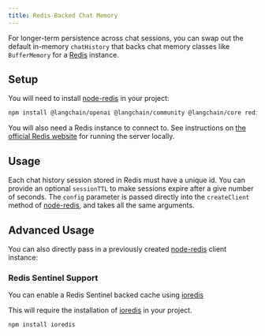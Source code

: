 ```yaml
---
title: Redis-Backed Chat Memory
---
```


For longer-term persistence across chat sessions, you can swap out the default in-memory `chatHistory` that backs chat memory classes like `BufferMemory` for a [Redis](https://redis.io/) instance.

## Setup

You will need to install [node-redis](https://github.com/redis/node-redis) in your project:

```bash npm
npm install @langchain/openai @langchain/community @langchain/core redis
```
You will also need a Redis instance to connect to. See instructions on [the official Redis website](https://redis.io/docs/getting-started/) for running the server locally.

## Usage

Each chat history session stored in Redis must have a unique id. You can provide an optional `sessionTTL` to make sessions expire after a give number of seconds.
The `config` parameter is passed directly into the `createClient` method of [node-redis](https://github.com/redis/node-redis), and takes all the same arguments.


<Redis />

## Advanced Usage

You can also directly pass in a previously created [node-redis](https://github.com/redis/node-redis) client instance:


<RedisAdvanced />

### Redis Sentinel Support

You can enable a Redis Sentinel backed cache using [ioredis](https://github.com/redis/ioredis)

This will require the installation of [ioredis](https://github.com/redis/ioredis) in your project.

```bash npm
npm install ioredis
```


<RedisSentinel />
